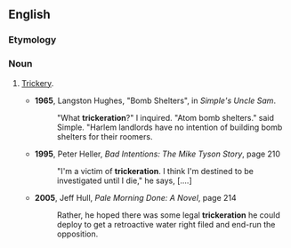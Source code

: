 ==English==

===Etymology===
{{suffix|trickery|ation|lang=en}}

===Noun===
{{en-noun}}

# {{context|colloquial|humorous|dialect|lang=en}} [[trickery|Trickery]].
#* '''1965''', Langston Hughes, "Bomb Shelters", in ''Simple's Uncle Sam''.
#*: "What '''trickeration'''?" I inquired. "Atom bomb shelters." said Simple. "Harlem landlords have no intention of building bomb shelters for their roomers.
#* '''1995''', Peter Heller, ''Bad Intentions: The Mike Tyson Story'', page 210
#*: "I'm a victim of '''trickeration'''. I think I'm destined to be investigated until I die," he says, [....]
#* '''2005''', Jeff Hull, ''Pale Morning Done: A Novel'', page 214
#*: Rather, he hoped there was some legal '''trickeration''' he could deploy to get a retroactive water right filed and end-run the opposition.